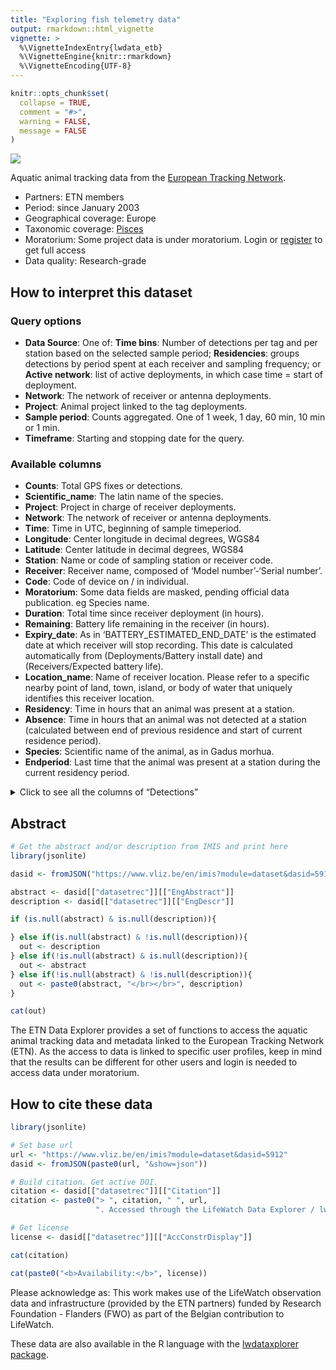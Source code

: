 ```yaml
---
title: "Exploring fish telemetry data"
output: rmarkdown::html_vignette
vignette: >
  %\VignetteIndexEntry{lwdata_etb}
  %\VignetteEngine{knitr::rmarkdown}
  %\VignetteEncoding{UTF-8}
---
```


```r
knitr::opts_chunk$set(
  collapse = TRUE,
  comment = "#>",
  warning = FALSE,
  message = FALSE
)
```
<!--- Insert image -->
<img src='lwde_fish.png' class='rightimg'/>

<!--- Describe datatype in one or two sentences. -->
Aquatic animal tracking data from the [European Tracking Network](https://lifewatch.be/etn/).

- Partners: ETN members
- Period: since January 2003
- Geographical coverage: Europe
- Taxonomic coverage: [Pisces](http://www.marinespecies.org/aphia.php?p=taxdetails&id=11676)
- Moratorium: Some project data is under moratorium. Login or [register](https://rshiny.lifewatch.be/account?p=register) to get full access
- Data quality: Research-grade
 
## How to interpret this dataset
 
### Query options
* **Data Source**: One of: **Time bins**: Number of detections per tag and per station based on the selected sample period; **Residencies**: groups detections by period spent at each receiver and sampling frequency; or **Active network**: list of active deployments, in which case time = start of deployment.
* **Network**: The network of receiver or antenna deployments.
* **Project**: Animal project linked to the tag deployments.
* **Sample period**: Counts aggregated. One of 1 week, 1 day, 60 min, 10 min or 1 min.
* **Timeframe**: Starting and stopping date for the query.

### Available columns
* **Counts**: Total GPS fixes or detections.
* **Scientific_name**: The latin name of the species.
* **Project**: Project in charge of receiver deployments.
* **Network**: The network of receiver or antenna deployments.
* **Time**: Time in UTC, beginning of sample timeperiod.
* **Longitude**: Center longitude in decimal degrees, WGS84
* **Latitude**: Center latitude in decimal degrees, WGS84
* **Station**: Name or code of sampling station or receiver code.
* **Receiver**: Receiver name, composed of 'Model number'-'Serial number'.
* **Code**: Code of device on / in individual.
* **Moratorium**: Some data fields are masked, pending official data publication. eg Species name.
* **Duration**: Total time since receiver deployment (in hours).
* **Remaining**: Battery life remaining in the receiver (in hours). 
* **Expiry_date**: As in 'BATTERY_ESTIMATED_END_DATE' is the estimated date at which receiver will stop recording. This date is calculated automatically from (Deployments/Battery install date) and (Receivers/Expected battery life).
* **Location_name**: Name of receiver location. Please refer to a specific nearby point of land, town, island, or body of water that uniquely identifies this receiver location.
* **Residency**: Time in hours that an animal was present at a station.     
* **Absence**: Time in hours that an animal was not detected at a station (calculated between end of previous residence and start of current residence period).       
* **Species**: Scientific name of the animal, as in Gadus morhua.  
* **Endperiod**:  Last time that the animal was present at a station during the current residency period.    

<details>
  <summary>Click to see all the columns of "Detections"</summary>
	<ul>
		<li><strong>Transmitter</strong>: Transmitter full-id (including both protocol and transmitter ID)</li>
		<li><strong>Transmitter_serial</strong>: Serial number of the transmitter.</li>
		<li><strong>Sensor_value</strong>:  Value recorded by the tag sensor.</li>
		<li><strong>Sensor_unit</strong>: Unit of measured sensor value.</li>
		<li><strong>Station_name</strong>: Name of the station where the deployment of the receiver takes place. Related to a specific latitude and longitude.</li>
		<li><strong>Datetime</strong>: Date and time at which the tagged animal was detected at the receiver. Information from detection file.</li>
		<li><strong>Id_pk</strong>: Technical identifier of the detection record in the database.</li>
		<li><strong>Qc_flag</strong>: Identifies whether there are quality check issues for the given detection.</li>
		<li><strong>File</strong>: Name of the detection file.</li>
		<li><strong>Deployment_fk</strong>: Foreign key linked to the deployment information.</li>
		<li><strong>Scientific_name</strong>: Scientific name of the animal that carries the tag.</li>
		<li><strong>Location_name</strong>: Name of detection location.</li>
		<li><strong>Deployment_station_name</strong>: Name of the station where the deployment of the receiver takes place. Related to a specific latitude and longitude.</li>
		<li><strong>Deploy_date_time</strong>: Date and time that the equipment was deployed, in 24-hour UTC. Corresponds to the time of the captured waypoint. Datetime fields should follow the ISO-8601 format (e.g. 2017-01-01T12:07:23Z)</li>
		<li><strong>Deployment_type</strong>: Refers to the context. Which technology type is used. </li>
		<li><strong>Animal_project_name</strong>: Name of the animal project linked to this detection.</li>
		<li><strong>Animal_project_code</strong>: Code of the animal project linked to this detection.  </li>
		<li><strong>Animal_moratorium</strong>: Specifies whether data from the animal project is under moratorium.</li>
		<li><strong>Network_project_name</strong>: Name of the network project linked to this detection.</li>
		<li><strong>Network_project_code</strong>: Code of the network project linked to this detection.</li>
		<li><strong>Network_moratorium</strong>: Specifies whether data from the network project is under moratorium.</li>
		<li><strong>Signal_to_noise_ratio</strong>: Signal-to-noise ratio. This is the difference between the background noise level and the signal level. Info comes from detection file.</li>
		<li><strong>Detection_file_id</strong>: ID from the detection file.</li>
		<li><strong>Tag_sensor_type</strong>: What type of sensor (pressure, acceleration).</li>
		<li><strong>Tag_intercept</strong>: Intercept needed to calculate the sensor value of the tag from the raw value.</li>
		<li><strong>Tag_slope</strong>: Slope needed to calculate the sensor value of the tag from the raw value.</li>
		<li><strong>Sensor_value_depth_meters</strong>: Calculated depth of the sensor in meters (based on raw value slope and intercept).</li>
		<li><strong>Tag_owner_organization</strong>: Institution that owns the tag.</li>
		<li><strong>Animal_id_pk</strong>: Technical identifier of the animal record in the database. </li>
		<li><strong>Animal_common_name</strong>: Animal species common name (not scientific name).</li>
		<li><strong>Animal_sex</strong>: Sex of the animal.</li>
		<li><strong>Deployment_lat</strong>: Latitude of the deployment in decimal degrees, WGS84. Note: in the southern hemisphere all latitudes must be negative. Format: ddd.ddddd; as in: 2.59020.</li>
		<li><strong>Deployment_long</strong>: Longitude of the deployment in decimal degrees, WGS84. Note: in the western hemisphere all longitudes must be negative. Format: dd.ddddd; as in: 51.36324.</li>
		<li><strong>Sensor_value_acceleration</strong>: Value recorded by the acceleration sensor.</li>
		<li><strong>Sensor_value_temperature</strong>: Value recorded by the temperature sensor. </li>
		<li><strong>Tag_fk</strong>: Foreign key linked to the tag. </li>
		<li><strong>Animal_id</strong>: Foreign Key linked to the Animal_ID.</li>
	</ul>
</details>

## Abstract

```r
# Get the abstract and/or description from IMIS and print here
library(jsonlite)

dasid <- fromJSON("https://www.vliz.be/en/imis?module=dataset&dasid=5912&show=json")

abstract <- dasid[["datasetrec"]][["EngAbstract"]]
description <- dasid[["datasetrec"]][["EngDescr"]]

if (is.null(abstract) & is.null(description)){

} else if(is.null(abstract) & !is.null(description)){
  out <- description
} else if(!is.null(abstract) & is.null(description)){
  out <- abstract
} else if(!is.null(abstract) & !is.null(description)){
  out <- paste0(abstract, "</br></br>", description)
}

cat(out)
```

The ETN Data Explorer provides a set of  functions to access the aquatic animal tracking data and metadata linked to the European Tracking Network (ETN). As the access to data is linked to specific user profiles, keep in mind that the results can be different for other users and login is needed to access data under moratorium.

## How to cite these data

```r
library(jsonlite)

# Set base url
url <- "https://www.vliz.be/en/imis?module=dataset&dasid=5912"
dasid <- fromJSON(paste0(url, "&show=json"))

# Build citation. Get active DOI.
citation <- dasid[["datasetrec"]][["Citation"]]
citation <- paste0("> ", citation, " ", url, 
                   ". Accessed through the LifeWatch Data Explorer / lwdataexplorer R package.")

# Get license
license <- dasid[["datasetrec"]][["AccConstrDisplay"]]
```

```r
cat(citation)
```

```r
cat(paste0("<b>Availability:</b>", license))
```

Please acknowledge as: This work makes use of the LifeWatch observation data and infrastructure (provided by the ETN partners) funded by Research Foundation - Flanders (FWO) as part of the Belgian contribution to LifeWatch.

These data are also available in the R language with the [lwdataxplorer package](https://lifewatch.github.io/lwdataexplorer/).
